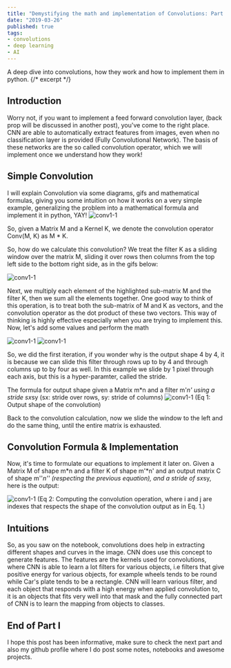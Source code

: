 ```yaml
---
title: "Demystifying the math and implementation of Convolutions: Part I."
date: "2019-03-26"
published: true
tags: 
- convolutions
- deep learning
- AI
---
```

A deep dive into convolutions, how they work and how to implement them in python.
{/* excerpt */}

## Introduction
Worry not, if you want to implement a feed forward convolution layer, (back prop will be discussed in another post), you've come to the right place. CNN are able to automatically extract features from images, even when no classification layer is provided (Fully Convolutional Network). The basis of these networks are the so called convolution operator, which we will implement once we understand how they work!

## Simple Convolution
I will explain Convolution via some diagrams, gifs and mathematical formulas, giving you some intuition on how it works on a very simple example, generalizing the problem into a mathematical formula and implement it in python, YAY!
<img src="/images/conv/conv-1-1.png" alt="conv1-1"/>

So, given a Matrix M and a Kernel K, we denote the convolution operator Conv(M, K) as M * K.

So, how do we calculate this convolution? We treat the filter K as a sliding window over the matrix M, sliding it over rows then columns from the top left side to the bottom right side, as in the gifs below:

<img src="/images/conv/conv-1.gif" alt="conv1-1"/>

Next, we multiply each element of the highlighted sub-matrix M and the filter K, then we sum all the elements together. One good way to think of this operation, is to treat both the sub-matrix of M and K as vectors, and the convolution operator as the dot product of these two vectors. This way of thinking is highly effective especially when you are trying to implement this. Now, let's add some values and perform the math

<img src="/images/conv/conv-1-3.png" alt="conv1-1"/>
<img src="/images/conv/conv-1-31-1024x395.png" alt="conv1-1"/>

So, we did the first iteration, if you wonder why is the output shape 4 by 4, it is because we can slide this filter through rows up to by 4 and through columns up to by four as well. In this example we slide by 1 pixel through each axis, but this is a hyper-paramter, called the stride.

The formula for output shape given a Matrix m*n and a filter m'*n' using a stride sx*sy (sx: stride over rows, sy: stride of columns) 
<img src="/images/conv/formula.png" alt="conv1-1"/>
(Eq 1: Output shape of the convolution)

Back to the convolution calculation, now we slide the window to the left and do the same thing, until the entire matrix is exhausted.

## Convolution Formula & Implementation
Now, it's time to formulate our equations to implement it later on. Given a Matrix M of shape m*n and a filter K of shape m'*n' and an output matrix C of shape m''*n'' (respecting the previous equation),   and a stride of sx*sy, here is the output:

<img src="/images/conv/formula-2.png" alt="conv1-1"/>
(Eq 2: Computing the convolution operation, where i and j are indexes that respects the shape of the convolution output as in Eq. 1.)

<GistEmbed gist="praisethemoon/437281ecd7d645ae91bac3886c459a49"/>

## Intuitions
So, as you saw on the notebook, convolutions does help in extracting different shapes and curves in the image. CNN does use this concept to generate features. The features are the kernels used for convolutions, where CNN is able to learn a lot filters for various objects, i.e filters that give positive energy for various objects, for example wheels tends to be round while Car's plate tends to be a rectangle. CNN will learn various filter, and each object that responds with a high energy when applied convolution to, it is an objects that fits very well into that mask and the fully connected part of CNN is to learn the mapping from objects to classes.

## End of Part I

I hope this post has been informative, make sure to check the next part and also my github profile where I do post some notes, notebooks and awesome projects.